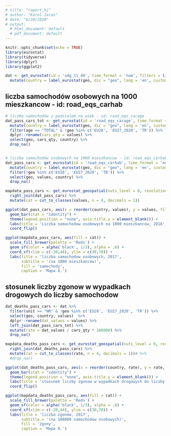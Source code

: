 ```yaml
---
# title: "raport_kj"
# author: "Karol Jaron"
# date: "6/20/2020"
# output:
  # html_document: default
  # pdf_document: default
---
```


```r
knitr::opts_chunk$set(echo = TRUE)
library(eurostat)
library(tidyverse)
library(dplyr)
library(ggplot2)

dat <- get_eurostat(id = 'sdg_11_40', time_format = 'num', filters = list(time = '2018')) %>%
  mutate(country = label_eurostat(geo, dic = "geo", lang = 'en', custom_dic = c(DE = "Germany")))

```

## liczba samochodów osobowych na 1000 mieszkancow - id: road_eqs_carhab

```r
# liczba samochodów z podzialem na wiek - id: road_eqs_carage
dat_pass_cars_tot <- get_eurostat(id = 'road_eqs_carage', time_format = 'num', filters = list(time = '2018')) %>%
  mutate(country = label_eurostat(geo, dic = "geo", lang = 'en', custom_dic = c(DE = "Germany", XK = "Kosovo"))) %>%
  filter(age == "TOTAL" & !geo %in% c('EU28', 'EU27_2020', 'TR')) %>%
  dplyr::rename(cars_qty = values) %>%
  select(geo, cars_qty, country) %>%
  drop_na()


# liczba samochodów osobowych na 1000 mieszkancow - id: road_eqs_carhab
dat_pass_cars <- get_eurostat(id = 'road_eqs_carhab', time_format = 'num', filters = list(time = '2018')) %>%
  mutate(country = label_eurostat(geo, dic = "geo", lang = 'en', custom_dic = c(DE = "Germany", XK = "Kosovo"))) %>%
  filter(!geo %in% c('EU28', 'EU27_2020', 'TR')) %>%
  select(geo, values, country) %>%
  drop_na()

mapdata_pass_cars <- get_eurostat_geospatial(nuts_level = 0, resolution = 20, output_class = "sf") %>%
  right_join(dat_pass_cars) %>%
  mutate(cat = cut_to_classes(values, n = 4, decimals = 1))
```

```r
ggplot(dat_pass_cars, aes(x = reorder(country, values), y = values, fill = ifelse(geo == "PL", "Highlighted", "Normal"))) +
  geom_bar(stat = "identity") + 
  theme(legend.position = "none", axis.title.y = element_blank()) +
  labs(title = 'Liczba samochodow osobowych na 1000 mieszkancow, 2018', y = 'Samochody', x = NULL) +
  coord_flip()

ggplot(mapdata_pass_cars, aes(fill = cat)) + 
  scale_fill_brewer(palette = 'Reds') + 
  geom_sf(color = alpha('black', 1/3), alpha = .6) + 
  coord_sf(xlim = c(-20,44), ylim = c(30,70)) +
  labs(title = 'liczba samochodow osobowych, 2017', 
       subtitle = '(na 1000 mieszkancow)', 
       fill = 'samochody',
       caption = 'Mapa 8.')
```

## stosunek liczby zgonow w wypadkach drogowych do liczby samochodow

```r
dat_deaths_pass_cars <- dat %>%
  filter(unit == "NR" & !geo %in% c('EU28', 'EU27_2020', 'TR')) %>%
  select(geo, country, values)  %>%
  dplyr::rename(dat_values = values) %>%
  left_join(dat_pass_cars_tot) %>%
  mutate(rate = dat_values / cars_qty * 100000) %>%
  drop_na()

mapdata_deaths_pass_cars <- get_eurostat_geospatial(nuts_level = 0, resolution = 20, output_class = "sf") %>%
  right_join(dat_deaths_pass_cars) %>%
  mutate(cat = cut_to_classes(rate, n = 4, decimals = 1))# %>%
  #drop_na()
```

```r
ggplot(dat_deaths_pass_cars, aes(x = reorder(country, rate), y = rate, fill = ifelse(geo == "PL", "Highlighted", "Normal"))) +
  geom_bar(stat = "identity") + 
  theme(legend.position = "none", axis.title.y = element_blank()) +
  labs(title = 'stosunek liczby zgonow w wypadkach drogowych do liczby samochodow, 2018', y = 'liczba zgonów na 100000 samochodow', x = NULL) +
  coord_flip()

ggplot(mapdata_deaths_pass_cars, aes(fill = cat)) + 
  scale_fill_brewer(palette = 'Reds') + 
  geom_sf(color = alpha('black', 1/3), alpha = .6) + 
  coord_sf(xlim = c(-20,44), ylim = c(30,70)) +
  labs(title = 'liczba zgonów, 2017', 
       subtitle = '(na 100000 samochodow osobowych)', 
       fill = 'zgony',
       caption = 'Mapa 9.')
```



